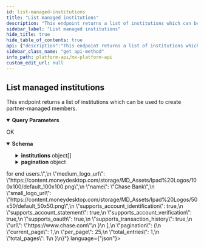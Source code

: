 ```yaml
---
id: list-managed-institutions
title: "List managed institutions"
description: "This endpoint returns a list of institutions which can be used to create partner-managed members."
sidebar_label: "List managed institutions"
hide_title: true
hide_table_of_contents: true
api: {"description":"This endpoint returns a list of institutions which can be used to create partner-managed members.","operationId":"listManagedInstitutions","parameters":[{"description":"Specify current page.","example":1,"in":"query","name":"page","schema":{"type":"integer"}},{"description":"Specify records per page.","example":10,"in":"query","name":"records_per_page","schema":{"type":"integer"}}],"responses":{"200":{"content":{"application/vnd.mx.api.v1+json":{"schema":{"properties":{"institutions":{"items":{"properties":{"code":{"example":"chase","nullable":true,"type":"string"},"instructional_text":{"example":"Some instructional text <a href=\"https://example.url.chase.com/instructions\" id=\"instructional_text\">for end users</a>.","nullable":true,"type":"string"},"medium_logo_url":{"example":"https://content.moneydesktop.com/storage/MD_Assets/Ipad%20Logos/100x100/default_100x100.png","nullable":true,"type":"string"},"name":{"example":"Chase Bank","nullable":true,"type":"string"},"small_logo_url":{"example":"https://content.moneydesktop.com/storage/MD_Assets/Ipad%20Logos/50x50/default_50x50.png","nullable":true,"type":"string"},"supports_account_identification":{"example":true,"nullable":true,"type":"boolean"},"supports_account_statement":{"example":true,"nullable":true,"type":"boolean"},"supports_account_verification":{"example":true,"nullable":true,"type":"boolean"},"supports_oauth":{"example":true,"nullable":true,"type":"boolean"},"supports_transaction_history":{"example":true,"nullable":true,"type":"boolean"},"url":{"example":"https://www.chase.com","nullable":true,"type":"string"}},"type":"object"},"type":"array"},"pagination":{"properties":{"current_page":{"example":1,"type":"integer"},"per_page":{"example":25,"type":"integer"},"total_entries":{"example":1,"type":"integer"},"total_pages":{"example":1,"type":"integer"}},"type":"object"}},"type":"object"}}},"description":"OK"}},"tags":["institutions"],"method":"get","path":"/managed_institutions","servers":[{"url":"https://api.mx.com"},{"url":"https://int-api.mx.com"}],"security":[{"basicAuth":[]}],"securitySchemes":{"basicAuth":{"scheme":"basic","type":"http"}},"info":{"contact":{"name":"MX Platform API","url":"https://www.mx.com/products/platform-api"},"description":"The MX Platform API is a powerful, fully-featured API designed to make aggregating and enhancing financial data easy and reliable. It can seamlessly connect your app or website to tens of thousands of financial institutions.","title":"MX Platform API","version":"0.1.0"},"postman":{"name":"List managed institutions","description":{"content":"This endpoint returns a list of institutions which can be used to create partner-managed members.","type":"text/plain"},"url":{"path":["managed_institutions"],"host":["{{baseUrl}}"],"query":[{"disabled":false,"description":{"content":"Specify current page.","type":"text/plain"},"key":"page","value":""},{"disabled":false,"description":{"content":"Specify records per page.","type":"text/plain"},"key":"records_per_page","value":""}],"variable":[]},"header":[{"key":"Accept","value":"application/vnd.mx.api.v1+json"}],"method":"GET"}}
sidebar_class_name: "get api-method"
info_path: platform-api/mx-platform-api
custom_edit_url: null
---
```



## List managed institutions



This endpoint returns a list of institutions which can be used to create partner-managed members.

<details style={{"marginBottom":"1rem"}} data-collapsed={false} open={true}><summary style={{}}><strong>Query Parameters</strong></summary><div><ul><ParamsItem className={"paramsItem"} param={{"description":"Specify current page.","example":1,"in":"query","name":"page","schema":{"type":"integer"}}}></ParamsItem><ParamsItem className={"paramsItem"} param={{"description":"Specify records per page.","example":10,"in":"query","name":"records_per_page","schema":{"type":"integer"}}}></ParamsItem></ul></div></details><div><ApiTabs><TabItem label={"200"} value={"200"}><div>

OK

</div><div><MimeTabs schemaType={"response"}><TabItem label={"application/vnd.mx.api.v1+json"} value={"application/vnd.mx.api.v1+json"}><SchemaTabs><TabItem label={"Schema"} value={"Schema"}><details style={{}} data-collapsed={false} open={true}><summary style={{"textAlign":"left"}}><strong>Schema</strong></summary><div style={{"textAlign":"left","marginLeft":"1rem"}}></div><ul style={{"marginLeft":"1rem"}}><SchemaItem collapsible={true} className={"schemaItem"}><details style={{}}><summary style={{}}><strong>institutions</strong><span style={{"opacity":"0.6"}}> object[]</span></summary><div style={{"marginLeft":"1rem"}}><li><div style={{"fontSize":"var(--ifm-code-font-size)","opacity":"0.6","marginLeft":"-.5rem","paddingBottom":".5rem"}}>Array [</div></li><SchemaItem collapsible={false} name={"code"} required={false} schemaName={"string"} qualifierMessage={undefined} schema={{"example":"chase","nullable":true,"type":"string"}}></SchemaItem><SchemaItem collapsible={false} name={"instructional_text"} required={false} schemaName={"string"} qualifierMessage={undefined} schema={{"example":"Some instructional text <a href=\"https://example.url.chase.com/instructions\" id=\"instructional_text\">for end users</a>.","nullable":true,"type":"string"}}></SchemaItem><SchemaItem collapsible={false} name={"medium_logo_url"} required={false} schemaName={"string"} qualifierMessage={undefined} schema={{"example":"https://content.moneydesktop.com/storage/MD_Assets/Ipad%20Logos/100x100/default_100x100.png","nullable":true,"type":"string"}}></SchemaItem><SchemaItem collapsible={false} name={"name"} required={false} schemaName={"string"} qualifierMessage={undefined} schema={{"example":"Chase Bank","nullable":true,"type":"string"}}></SchemaItem><SchemaItem collapsible={false} name={"small_logo_url"} required={false} schemaName={"string"} qualifierMessage={undefined} schema={{"example":"https://content.moneydesktop.com/storage/MD_Assets/Ipad%20Logos/50x50/default_50x50.png","nullable":true,"type":"string"}}></SchemaItem><SchemaItem collapsible={false} name={"supports_account_identification"} required={false} schemaName={"boolean"} qualifierMessage={undefined} schema={{"example":true,"nullable":true,"type":"boolean"}}></SchemaItem><SchemaItem collapsible={false} name={"supports_account_statement"} required={false} schemaName={"boolean"} qualifierMessage={undefined} schema={{"example":true,"nullable":true,"type":"boolean"}}></SchemaItem><SchemaItem collapsible={false} name={"supports_account_verification"} required={false} schemaName={"boolean"} qualifierMessage={undefined} schema={{"example":true,"nullable":true,"type":"boolean"}}></SchemaItem><SchemaItem collapsible={false} name={"supports_oauth"} required={false} schemaName={"boolean"} qualifierMessage={undefined} schema={{"example":true,"nullable":true,"type":"boolean"}}></SchemaItem><SchemaItem collapsible={false} name={"supports_transaction_history"} required={false} schemaName={"boolean"} qualifierMessage={undefined} schema={{"example":true,"nullable":true,"type":"boolean"}}></SchemaItem><SchemaItem collapsible={false} name={"url"} required={false} schemaName={"string"} qualifierMessage={undefined} schema={{"example":"https://www.chase.com","nullable":true,"type":"string"}}></SchemaItem><li><div style={{"fontSize":"var(--ifm-code-font-size)","opacity":"0.6","marginLeft":"-.5rem"}}>]</div></li></div></details></SchemaItem><SchemaItem collapsible={true} className={"schemaItem"}><details style={{}}><summary style={{}}><strong>pagination</strong><span style={{"opacity":"0.6"}}> object</span></summary><div style={{"marginLeft":"1rem"}}><SchemaItem collapsible={false} name={"current_page"} required={false} schemaName={"integer"} qualifierMessage={undefined} schema={{"example":1,"type":"integer"}}></SchemaItem><SchemaItem collapsible={false} name={"per_page"} required={false} schemaName={"integer"} qualifierMessage={undefined} schema={{"example":25,"type":"integer"}}></SchemaItem><SchemaItem collapsible={false} name={"total_entries"} required={false} schemaName={"integer"} qualifierMessage={undefined} schema={{"example":1,"type":"integer"}}></SchemaItem><SchemaItem collapsible={false} name={"total_pages"} required={false} schemaName={"integer"} qualifierMessage={undefined} schema={{"example":1,"type":"integer"}}></SchemaItem></div></details></SchemaItem></ul></details></TabItem><TabItem label={"Example (from schema)"} value={"Example (from schema)"}><ResponseSamples responseExample={"{\n  \"institutions\": [\n    {\n      \"code\": \"chase\",\n      \"instructional_text\": \"Some instructional text <a href=\\\"https://example.url.chase.com/instructions\\\" id=\\\"instructional_text\\\">for end users</a>.\",\n      \"medium_logo_url\": \"https://content.moneydesktop.com/storage/MD_Assets/Ipad%20Logos/100x100/default_100x100.png\",\n      \"name\": \"Chase Bank\",\n      \"small_logo_url\": \"https://content.moneydesktop.com/storage/MD_Assets/Ipad%20Logos/50x50/default_50x50.png\",\n      \"supports_account_identification\": true,\n      \"supports_account_statement\": true,\n      \"supports_account_verification\": true,\n      \"supports_oauth\": true,\n      \"supports_transaction_history\": true,\n      \"url\": \"https://www.chase.com\"\n    }\n  ],\n  \"pagination\": {\n    \"current_page\": 1,\n    \"per_page\": 25,\n    \"total_entries\": 1,\n    \"total_pages\": 1\n  }\n}"} language={"json"}></ResponseSamples></TabItem></SchemaTabs></TabItem></MimeTabs></div></TabItem></ApiTabs></div>
      